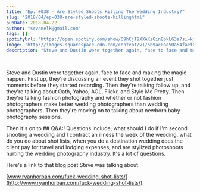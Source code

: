 ```yaml
---
title: "Ep. #038 - Are Styled Shoots Killing The Wedding Industry?"
slug: "2018/04/ep-038-are-styled-shoots-killinghtml"
pubDate: 2018-04-22
author: "srvanelk@gmail.com"
tags: []
spotifyUrl: "https://open.spotify.com/show/09hCjT9XXAKzGin8bkLG3a?si=kjRZvQ1JTb6Ov3HVzSSlWA"
image: "http://images.squarespace-cdn.com/content/v1/5b9ac0aa50a54faef024c950/1547782360471-32B8RJFOXZMZJ15QUXYB/image-asset.jpeg/img.jpg/weddingphotohangover/embed/episodes/Ep--038---Are-Styled-Shoots-Killing-The-Wedding-Industry-e1rigu"
description: "Steve and Dustin were together again, face to face and making the magic happen. First up, they're discussing an event they shot together just moments before they started recording. Then they're talking follow up, and they're talking about Oath, Yahoo, AOL, Flickr, and Style Me Pretty. Then they're talking fashion photography and whether or not fashion photographers make better wedding photographers than wedding photographers. Then they're moving on to talking about newborn baby photography sessions."
---
```


<figure>
  <img src="http://images.squarespace-cdn.com/content/v1/5b9ac0aa50a54faef024c950/1547782360471-32B8RJFOXZMZJ15QUXYB/image-asset.jpeg/img.jpg/weddingphotohangover/embed/episodes/Ep--038---Are-Styled-Shoots-Killing-The-Wedding-Industry-e1rigu" alt="" />
</figure>

Steve and Dustin were together again, face to face and making the magic happen. First up, they're discussing an event they shot together just moments before they started recording. Then they're talking follow up, and they're talking about Oath, Yahoo, AOL, Flickr, and Style Me Pretty. Then they're talking fashion photography and whether or not fashion photographers make better wedding photographers than wedding photographers. Then they're moving on to talking about newborn baby photography sessions.

Then it's on to ## Q&A:! Questions include, what should I do if I'm second shooting a wedding and I contract an illness the week of the wedding, what do you do about shot lists, when you do a destination wedding does the client pay for travel and lodging expenses, and are stylized photoshoots hurting the wedding photography industry. It's a lot of questions.

Here's a link to that blog post Steve was talking about:

[www.ryanhorban.com/fuck-wedding-shot-lists/](http://www.ryanhorban.com/fuck-wedding-shot-lists/)

